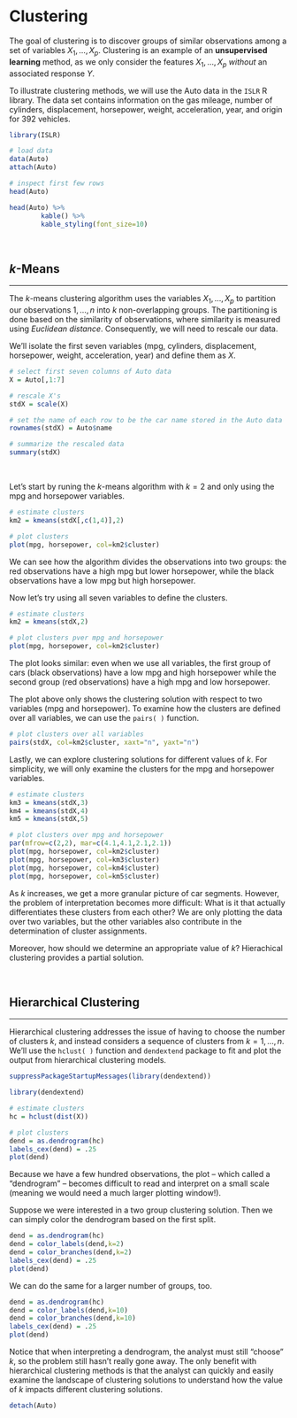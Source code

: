 # Clustering

The goal of clustering is to discover groups of similar observations among a set of variables $X_1,\dotsc,X_p$. Clustering is an example of an **unsupervised learning** method, as we only consider the features $X_1,\dotsc,X_p$ *without* an associated response $Y$.

To illustrate clustering methods, we will use the Auto data in the `ISLR` R library. The data set contains information on the gas mileage, number of cylinders, displacement, horsepower, weight, acceleration, year, and origin for 392 vehicles.


```r
library(ISLR)

# load data
data(Auto)
attach(Auto)

# inspect first few rows
head(Auto)
```

```r
head(Auto) %>%
        kable() %>%
        kable_styling(font_size=10)
```

<br>

## $k$-Means
<hr>

The $k$-means clustering algorithm uses the variables $X_1,\dotsc,X_p$ to partition our observations $1,\dotsc,n$ into $k$ non-overlapping groups. The partitioning is done based on the similarity of observations, where similarity is measured using *Euclidean distance*. Consequently, we will need to rescale our data.

We'll isolate the first seven variables (mpg, cylinders, displacement, horsepower, weight, acceleration, year) and define them as $X$.


```r
# select first seven columns of Auto data
X = Auto[,1:7]

# rescale X's
stdX = scale(X)

# set the name of each row to be the car name stored in the Auto data
rownames(stdX) = Auto$name

# summarize the rescaled data
summary(stdX)
```

<br>

Let's start by runing the $k$-means algorithm with $k=2$ and only using the mpg and horsepower variables.


```r
# estimate clusters
km2 = kmeans(stdX[,c(1,4)],2)

# plot clusters
plot(mpg, horsepower, col=km2$cluster)
```


We can see how the algorithm divides the observations into two groups: the red observations have a high mpg but lower horsepower, while the black observations have a low mpg but high horsepower.

Now let's try using all seven variables to define the clusters.


```r
# estimate clusters
km2 = kmeans(stdX,2)

# plot clusters pver mpg and horsepower
plot(mpg, horsepower, col=km2$cluster)
```

The plot looks similar: even when we use all variables, the first group of cars (black observations) have a low mpg and high horsepower while the second group (red observations) have a high mpg and low horsepower.

The plot above only shows the clustering solution with respect to two variables (mpg and horsepower). To examine how the clusters are defined over all variables, we can use the `pairs( )` function.

```r
# plot clusters over all variables
pairs(stdX, col=km2$cluster, xaxt="n", yaxt="n")
```


Lastly, we can explore clustering solutions for different values of $k$. For simplicity, we will only examine the clusters for the mpg and horsepower variables.

```r
# estimate clusters
km3 = kmeans(stdX,3)
km4 = kmeans(stdX,4)
km5 = kmeans(stdX,5)

# plot clusters over mpg and horsepower
par(mfrow=c(2,2), mar=c(4.1,4.1,2.1,2.1))
plot(mpg, horsepower, col=km2$cluster)
plot(mpg, horsepower, col=km3$cluster)
plot(mpg, horsepower, col=km4$cluster)
plot(mpg, horsepower, col=km5$cluster)
```


As $k$ increases, we get a more granular picture of car segments. However, the problem of interpretation becomes more difficult: What is it that actually differentiates these clusters from each other? We are only plotting the data over two variables, but the other variables also contribute in the determination of cluster assignments. 

Moreover, how should we determine an appropriate value of $k$? Hierachical clustering provides a partial solution.

<br>

## Hierarchical Clustering 
<hr>
  
Hierarchical clustering addresses the issue of having to choose the number of clusters $k$, and instead considers a sequence of clusters from $k = 1,\dotsc,n$. We'll use the `hclust( )` function and `dendextend` package to fit and plot the output from hierarchical clustering models.

```r
suppressPackageStartupMessages(library(dendextend))
```

```r
library(dendextend)
```

```r
# estimate clusters
hc = hclust(dist(X))

# plot clusters
dend = as.dendrogram(hc)
labels_cex(dend) = .25
plot(dend)
```

Because we have a few hundred observations, the plot -- which called a "dendrogram" -- becomes difficult to read and interpret on a small scale (meaning we would need a much larger plotting window!).

Suppose we were interested in a two group clustering solution. Then we can simply color the dendrogram based on the first split.


```r
dend = as.dendrogram(hc)
dend = color_labels(dend,k=2)
dend = color_branches(dend,k=2)
labels_cex(dend) = .25
plot(dend)
```

We can do the same for a larger number of groups, too.

```r
dend = as.dendrogram(hc)
dend = color_labels(dend,k=10)
dend = color_branches(dend,k=10)
labels_cex(dend) = .25
plot(dend)
```

Notice that when interpreting a dendrogram, the analyst must still "choose" $k$, so the problem still hasn't really gone away. The only benefit with hierarchical clustering methods is that the analyst can quickly and easily examine the landscape of clustering solutions to understand how the value of $k$ impacts different clustering solutions.

```r
detach(Auto)
```